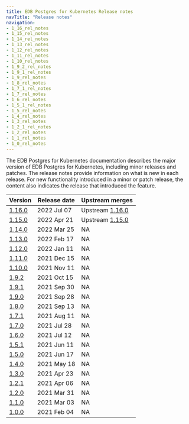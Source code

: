 ```yaml
---
title: EDB Postgres for Kubernetes Release notes
navTitle: "Release notes"
navigation:
- 1_16_rel_notes
- 1_15_rel_notes
- 1_14_rel_notes
- 1_13_rel_notes
- 1_12_rel_notes
- 1_11_rel_notes
- 1_10_rel_notes
- 1_9_2_rel_notes
- 1_9_1_rel_notes
- 1_9_rel_notes
- 1_8_rel_notes
- 1_7_1_rel_notes
- 1_7_rel_notes
- 1_6_rel_notes
- 1_5_1_rel_notes
- 1_5_rel_notes
- 1_4_rel_notes
- 1_3_rel_notes
- 1_2_1_rel_notes
- 1_2_rel_notes
- 1_1_rel_notes
- 1_0_rel_notes
---
```


The EDB Postgres for Kubernetes documentation describes the major version of EDB Postgres for Kubernetes, including minor releases and patches. The release notes provide information on what is new in each release. For new functionality introduced in a minor or patch release, the content also indicates the release that introduced the feature.

| Version                  | Release date | Upstream merges                                                                  | 
| ------------------------ | ------------ |--------------------------------------------------------------------------------- |
| [1.16.0](1_16_rel_notes) | 2022 Jul 07  | Upstream [1.16.0](https://cloudnative-pg.io/documentation/1.16/release_notes/) |                                                                                                                                                                                                                                        
| [1.15.0](1_15_rel_notes) | 2022 Apr 21  | Upstream [1.15.0](https://cloudnative-pg.io/documentation/1.15/release_notes/) |                                                                                                                                                                                                                                        
| [1.14.0](1_14_rel_notes) | 2022 Mar 25  | NA                                                                               |                                                                                                                                                                                                                                   
| [1.13.0](1_13_rel_notes) | 2022 Feb 17  | NA                                                                               |                                                                                                                                                                                                                                    
| [1.12.0](1_12_rel_notes) | 2022 Jan 11  | NA                                                                               |                                                                                                                                                                                                                                  
| [1.11.0](1_11_rel_notes) | 2021 Dec 15  | NA                                                                               |                                                                                                                                                                                                                                 
| [1.10.0](1_10_rel_notes) | 2021 Nov 11  | NA                                                                               |                                                                                                                                                                                                                                    
| [1.9.2](1_9_2_rel_notes) | 2021 Oct 15  | NA                                                                               |                                                                                                                                                                                                                                    
| [1.9.1](1_9_1_rel_notes) | 2021 Sep 30  | NA                                                                               |                                                                                                                                                                                                                                 
| [1.9.0](1_9_rel_notes)   | 2021 Sep 28  | NA                                                                               |                                                                                                                                                                                                                                       
| [1.8.0](1_8_rel_notes)   | 2021 Sep 13  | NA                                                                               |                                                                                                                                                                                                                                  
| [1.7.1](1_7_1_rel_notes) | 2021 Aug 11  | NA                                                                               |                                                                                                                                                                                                                                     
| [1.7.0](1_7_rel_notes)   | 2021 Jul 28  | NA                                                                               |                                                                                                                                                                                                                                 
| [1.6.0](1_6_rel_notes)   | 2021 Jul 12  | NA                                                                               |                                                                                                                                                                                                                                    
| [1.5.1](1_5_1_rel_notes) | 2021 Jun 11  | NA                                                                               |                                                                                                                                                                                                                              
| [1.5.0](1_5_rel_notes)   | 2021 Jun 17  | NA                                                                               |                                                                                                                                                                                                                                     
| [1.4.0](1_4_rel_notes)   | 2021 May 18  | NA                                                                               |                                                                                                                                                                                                                                      
| [1.3.0](1_3_rel_notes)   | 2021 Apr 23  | NA                                                                               |                                                                                                                                                                                                                                      
| [1.2.1](1_2_1_rel_notes) | 2021 Apr 06   | NA                                                                               |                                                                                                                                                                                                                                       
| [1.2.0](1_2_rel_notes)   | 2021 Mar 31  | NA                                                                               |                                                                                                                                                                                                                                   
| [1.1.0](1_1_rel_notes)   | 2021 Mar 03   | NA                                                                               |                                                                                                                                                                                                                                       
| [1.0.0](1_0_rel_notes)   | 2021 Feb 04   | NA                                                                               |                                                                                                                                                                                                                                       



